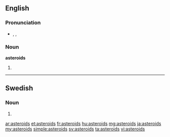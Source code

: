 ==English==

===Pronunciation===
* {{enPR|ăs'tə-roidz"}}, {{IPA|/ˈæstəˌroɪdz/}}, {{X-SAMPA|/"{st@%roIdz/}}

===Noun===
'''asteroids'''

# {{plural of|asteroid}}

----

==Swedish==

===Noun===
{{head|sv|noun form}}

# {{sv-noun-form-indef-gen|asteroid}}

[[ar:asteroids]]
[[et:asteroids]]
[[fr:asteroids]]
[[hu:asteroids]]
[[mg:asteroids]]
[[ja:asteroids]]
[[my:asteroids]]
[[simple:asteroids]]
[[sv:asteroids]]
[[ta:asteroids]]
[[vi:asteroids]]